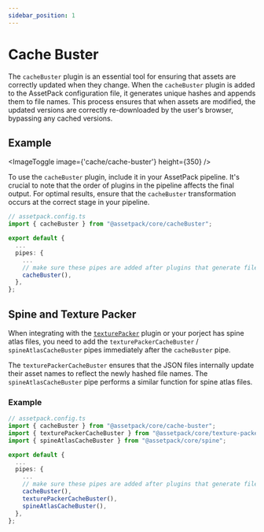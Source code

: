 ```yaml
---
sidebar_position: 1
---
```



# Cache Buster

The `cacheBuster` plugin is an essential tool for ensuring that assets are correctly updated when they change.
When the `cacheBuster` plugin is added to the AssetPack configuration file, it generates unique hashes and appends them to file names.
This process ensures that when assets are modified, the updated versions are correctly re-downloaded by the user's browser, bypassing any cached versions.

## Example

<ImageToggle image={'cache/cache-buster'} height={350} />

To use the `cacheBuster` plugin, include it in your AssetPack pipeline.
It's crucial to note that the order of plugins in the pipeline affects the final output. For optimal results,
ensure that the `cacheBuster` transformation occurs at the correct stage in your pipeline.

```ts
// assetpack.config.ts
import { cacheBuster } from "@assetpack/core/cacheBuster";

export default {
  ...
  pipes: {
    ...
    // make sure these pipes are added after plugins that generate files
    cacheBuster(),
  },
};
```

## Spine and Texture Packer

When integrating with the [`texturePacker`](/docs/guide/pipes/texture-packer) plugin or your porject has spine atlas files,
you need to add the `texturePackerCacheBuster` / `spineAtlasCacheBuster` pipes immediately after the `cacheBuster` pipe.

The `texturePackerCacheBuster` ensures that the JSON files internally update their asset names to reflect the newly hashed file names.
The `spineAtlasCacheBuster` pipe performs a similar function for spine atlas files.

### Example

```ts
// assetpack.config.ts
import { cacheBuster } from "@assetpack/core/cache-buster";
import { texturePackerCacheBuster } from "@assetpack/core/texture-packer";
import { spineAtlasCacheBuster } from "@assetpack/core/spine";

export default {
  ...
  pipes: {
    ...
    // make sure these pipes are added after plugins that generate files
    cacheBuster(),
    texturePackerCacheBuster(),
    spineAtlasCacheBuster(),
  },
};
```
